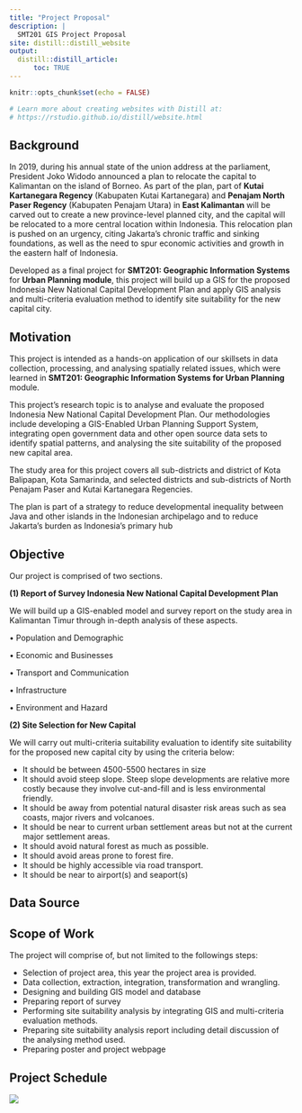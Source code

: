 ```yaml
---
title: "Project Proposal"
description: |
  SMT201 GIS Project Proposal
site: distill::distill_website
output:
  distill::distill_article:
      toc: TRUE
---
```


```r
knitr::opts_chunk$set(echo = FALSE)

# Learn more about creating websites with Distill at:
# https://rstudio.github.io/distill/website.html

```

## Background
In 2019, during his annual state of the union address at the parliament, President 
Joko Widodo announced a plan to relocate the capital to Kalimantan on the island of 
Borneo. As part of the plan, part of **Kutai Kartanegara Regency** (Kabupaten Kutai 
Kartanegara) and **Penajam North Paser Regency** (Kabupaten Penajam Utara) in 
**East Kalimantan** will be carved out to create a new province-level planned city, and 
the capital will be relocated to a more central location within Indonesia. This 
relocation plan is pushed on an urgency, citing Jakarta's chronic traffic and sinking 
foundations, as well as the need to spur economic activities and growth in the 
eastern half of Indonesia. 

Developed as a final project for **SMT201: Geographic Information Systems** for 
**Urban Planning module**, this project will build up a GIS for the proposed Indonesia 
New National Capital Development Plan and apply GIS analysis and multi-criteria 
evaluation method to identify site suitability for the new capital city.

## Motivation
This project is intended as a hands-on application of our skillsets in data collection, 
processing, and analysing spatially related issues, which were learned in **SMT201: 
Geographic Information Systems for Urban Planning** module.

This project's research topic is to analyse and evaluate the proposed Indonesia New 
National Capital Development Plan. Our methodologies include developing a GIS-Enabled Urban Planning Support System, integrating open government data and 
other open source data sets to identify spatial patterns, and analysing the site 
suitability of the proposed new capital area.

The study area for this project covers all sub-districts and district of Kota Balipapan, 
Kota Samarinda, and selected districts and sub-districts of North Penajam Paser and 
Kutai Kartanegara Regencies.

The plan is part of a strategy to reduce developmental inequality between Java and 
other islands in the Indonesian archipelago and to reduce Jakarta’s burden as 
Indonesia’s primary hub

## Objective
Our project is comprised of two sections.

**(1) Report of Survey Indonesia New National Capital Development Plan**

We will build up a GIS-enabled model and survey report on the study area in 
Kalimantan Timur through in-depth analysis of these aspects.

• Population and Demographic

• Economic and Businesses

• Transport and Communication

• Infrastructure

• Environment and Hazard

**(2) Site Selection for New Capital**

We will carry out multi-criteria suitability evaluation to identify site suitability for the 
proposed new capital city by using the criteria below:

- It should be between 4500-5500 hectares in size
- It should avoid steep slope. Steep slope developments are relative more
costly because they involve cut-and-fill and is less environmental friendly.
- It should be away from potential natural disaster risk areas such as sea 
coasts, major rivers and volcanoes.
- It should be near to current urban settlement areas but not at the current 
major settlement areas.
- It should avoid natural forest as much as possible.
- It should avoid areas prone to forest fire.
- It should be highly accessible via road transport.
- It should be near to airport(s) and seaport(s)

## Data Source


## Scope of Work
The project will comprise of, but not limited to the followings steps:

- Selection of project area, this year the project area is provided.
- Data collection, extraction, integration, transformation and wrangling.
- Designing and building GIS model and database
- Preparing report of survey
- Performing site suitability analysis by integrating GIS and multi-criteria 
evaluation methods.
- Preparing site suitability analysis report including detail discussion of the 
analysing method used.
- Preparing poster and project webpage

## Project Schedule
![](gantt_chart.png)

